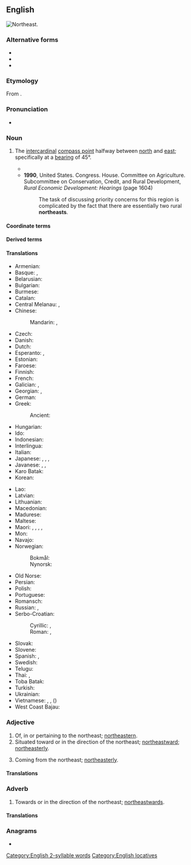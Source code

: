 {{also|north-east|Northeast|North East}}
==English==
[[File:Compass-icon bb NE.svg|thumb|Northeast.]]
{{wp}}

===Alternative forms===
* {{alt|en|north-east||UK}}
* {{alt|en|nor'-east||nautical}}
* {{alt|en|NE||abbreviation}}

===Etymology===
From {{compound|en|north|east}}.

===Pronunciation===
* {{audio|en|LL-Q1860 (eng)-PerfectSoundWhatever-northeast.wav|Audio (CA)}}

===Noun===
{{en-noun|-|+}}

# The [[intercardinal]] [[compass point]] halfway between [[north]] and [[east]]; specifically at a [[bearing]] of 45°.
#: {{ant|en|southwest}}
#* {{quote-book
|en
|year=1972
|author=Burton Pasternak
|title=Kinship & Community in Two Chinese Villages
|url=https://archive.org/details/kinshipcommunity00burt/
|location=[[Stanford]], CA
|publisher={{w|Stanford University Press}}
|ISBN=0-8047-0823-1
|LCCN=72-78870
|OCLC=1087947197
|page=10
|pageurl=https://archive.org/details/kinshipcommunity00burt/page/10/
|text=Chungshe<!--中社里--> is one of eleven villages in Liuchia<!--六甲--> township, Tainan<!--台南--> county (see Maps 2 and 3). It lies about 30 kilometers '''northeast''' of Tainan city.}}
#* '''1990''', United States. Congress. House. Committee on Agriculture. Subcommittee on Conservation, Credit, and Rural Development, ''Rural Economic Development: Hearings'' (page 1604)
#*: The task of discussing priority concerns for this region is complicated by the fact that there are essentially two rural '''northeasts'''.

====Coordinate terms====
{{list:compass points/en}}

====Derived terms====
{{col4|en
|northeasterly
|northeastern
|northeastwards
|north-northeast
|north-northeasterly
|north-northeastern
|north-northeastwards
|east-northeast
|east-northeasterly
|east-northeastern
|east-northeastwards
|northeast by east
|northeast by north
}}

====Translations====
{{trans-top|compass point}}
* Armenian: {{t+|hy|հյուսիս-արևելք}}
* Basque: {{t|eu|ipar-sortalde}}, {{t|eu|ipar-ekialde}}
* Belarusian: {{t|be|паўно́чны ўсход|m}}
* Bulgarian: {{t|bg|северои́зток|m}}
* Burmese: {{t+|my|အရှေ့မြောက်}}
* Catalan: {{t+|ca|nord-est|m}}
* Central Melanau: {{t|mel|wab alud}}, {{t|mel|ragak}}
* Chinese:
*: Mandarin: {{t+|cmn|東北|sc=Hani}}, {{t+|cmn|东北|tr=dōngběi|sc=Hani}}
* Czech: {{t+|cs|severovýchod|m}}
* Danish: {{t|da|nordøst}}
* Dutch: {{t+|nl|noordoosten|n}}
* Esperanto: {{t|eo|nordoriento}}, {{t|eo|nordeosto}}
* Estonian: {{t+|et|kirre}}
* Faroese: {{t|fo|landnyrðingur|m}}
* Finnish: {{t+|fi|koillinen}}
* French: {{t+|fr|nord-est|m}}
* Galician: {{t|gl|nordeste|m}}, {{t|gl|nordés|m}}
* Georgian: {{t|ka|ჩრდილო-აღმოსავლეთი}}, {{t|ka|ჩრდილოეთ-აღმოსავლეთი}}
* German: {{t+|de|Nordosten|m}}
* Greek: {{t+|el|βορειοανατολικά|n-p}}
*: Ancient: {{t|grc|καικίας|m}}
* Hungarian: {{t+|hu|északkelet}}
* Ido: {{t+|io|nord-esto}}
* Indonesian: {{t+|id|timur laut}}
* Interlingua: {{t|ia|nord-est}}
* Italian: {{t|it|nordest|m}}
* Japanese: {{t+|ja|北東|tr=ほくとう, hokutō|sc=Jpan}}, {{qualifier|less common}} {{t+|ja|東北|tr=とうほく, tōhoku|sc=Jpan}}, {{qualifier|obsolete}} {{t+|ja|丑寅|tr=うしとら, ushitora|sc=Jpan}}, {{qualifier|obsolete}} {{t+|ja|艮|tr=うしとら, ushitora|sc=Jpan}}
* Javanese: {{t|jv|lor wétan}} {{qualifier|ngoko}}, {{t|jv|lèr wétan}} {{qualifier|krama}}, {{t|jv|narasunya}} {{qualifier|literary}}
* Karo Batak: {{t|btx|irisen}}
* Korean: {{t|ko|북동(北東)}}
{{trans-mid}}
* Lao: {{t-needed|lo}}
* Latvian: {{t|lv|ziemeļaustrumi|m}}
* Lithuanian: {{t|lt|šiaurės rytai|m-p}}
* Macedonian: {{t|mk|северои́сток|m}}
* Madurese: {{t|mad|tèmor ḍâjâ}}
* Maltese: {{t|mt|grigal}}
* Maori: {{t|mi|kārapu}}, {{t|mi|marangai-mā-raro}}, {{t|mi|raki-mā-rāwhiti}}, {{t|mi|pāwhakarua }}, {{t|mi|whakarua}}
* Mon: {{t|mnw|ဨသာန်}}
* Navajo: {{t|nv|náhookǫs dóó haʼaʼaah}}
* Norwegian:
*: Bokmål: {{t|nb|nordøst}}
*: Nynorsk: {{t|nn|nordaust}}
* Old Norse: {{t|non|landnorðr|n}}
* Persian: {{t|fa|شمال شرقی|tr=šamâl-e šarqi}}
* Polish: {{t|pl|[[północny]] [[wschód]]|m-in}}
* Portuguese: {{t+|pt|nordeste|m}}
* Romansch: {{t|rm|nordost}}
* Russian: {{t+|ru|се́веро-восто́к|m}}, {{t+|ru|норд-о́ст|m}} {{qualifier|wind or nautical}}
* Serbo-Croatian:
*: Cyrillic: {{t|sh|североисток|m}}, {{t|sh|сјевероисток|m}}
*: Roman: {{t|sh|severoistok|m}}, {{t+|sh|sjeveroistok|m}}
* Slovak: {{t|sk|severovýchod|m}}
* Slovene: {{t|sl|severovzhod|m}}
* Spanish: {{t+|es|nordeste|m}}, {{t+|es|noreste|m}}
* Swedish: {{t+|sv|nordost}}
* Telugu: {{t+|te|ఈశాన్యం}}
* Thai: {{t+|th|ตะวันออกเฉียงเหนือ}}, {{t+|th|อีสาน}}
* Toba Batak: {{t|bbc|irisanna}}
* Turkish: {{t+|tr|kuzeydoğu}}
* Ukrainian: {{t|uk|півні́чний схід|m|sc=Cyrl}}
* Vietnamese: {{t|vi|phía đông bắc}}, {{t|vi|hướng đông bắc}}, {{t+|vi|đông bắc}} ({{t|vi|東北}})
* West Coast Bajau: {{t|bdr|timur delout}}
{{trans-bottom}}

===Adjective===
{{en-adj|-|more}}

# Of, in or pertaining to the northeast; [[northeastern]].
# Situated toward or in the direction of the northeast; [[northeastward]]; [[northeasterly]].
#: {{ux|en|A '''northeast''' course.}}
# Coming from the northeast; [[northeasterly]].
#: {{ux|en|A '''northeast''' wind.}}

====Translations====
{{trans-see|northeastern}}
{{trans-see|northeastward}}
{{trans-see|northeasterly}}

===Adverb===
{{en-adv|-|more}}

# Towards or in the direction of the northeast; [[northeastward]]s.
#: {{ux|en|We are travelling '''northeast''' at the moment.}}

====Translations====
{{trans-see|northeastward}}

===Anagrams===
* {{anagrams|en|a=aehnorstt|Athertons}}

[[Category:English 2-syllable words]]
[[Category:English locatives]]
{{C|en|Compass points}}